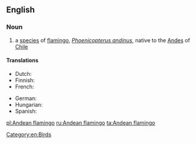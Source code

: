 ==English==

===Noun===
{{en-noun}}
{{wikipedia}}

# a [[species]] of [[flamingo]], ''[[Phoenicopterus andinus]]'', native to the [[Andes]] of [[Chile]]

====Translations====
{{trans-top|Phoenicopterus andinus}}
* Dutch: {{t|nl|andesflamingo|m}}
* Finnish: {{t-|fi|andienflamingo}}
* French: {{t|fr|flamant des Andes|m}}
{{trans-mid}}
* German: {{t|de|Andenflamingo|m}}
* Hungarian: {{t-|hu|andoki flamingó}}
* Spanish: {{t|es|flamenco andino|m}}
{{trans-bottom}}

[[Category:en:Birds]]

[[pl:Andean flamingo]]
[[ru:Andean flamingo]]
[[ta:Andean flamingo]]